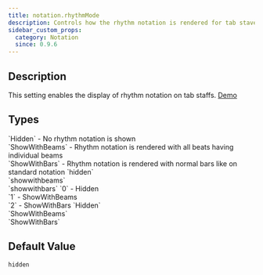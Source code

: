 ```yaml
---
title: notation.rhythmMode
description: Controls how the rhythm notation is rendered for tab staves. 
sidebar_custom_props:
  category: Notation
  since: 0.9.6
---
```


<SinceBadge since="0.9.6" />


## Description

This setting enables the display of rhythm notation on tab staffs. [Demo](/docs/showcase/guitar-tabs)

<PropertyDescription metadata={metadata} showJson={true} />

## Types

<TypeTable>
    <TypeRow name="alphaTab.TabRhythmMode" type="js">
        `Hidden` -  No rhythm notation is shown<br />
        `ShowWithBeams` - Rhythm notation is rendered with all beats having individual beams<br />
        `ShowWithBars` - Rhythm notation is rendered with normal bars like on standard notation
    </TypeRow>
    <TypeRow name="string" type="json-js-html">
        `hidden`<br />
        `showwithbeams`<br />
        `showwithbars`
    </TypeRow>
    <TypeRow name="int" type="json-js-html">
        `0` - Hidden<br />
        `1` - ShowWithBeams<br />
        `2` - ShowWithBars
    </TypeRow>
    <TypeRow name="AlphaTab.TabRhythmMode" type="net">
        `Hidden`<br />
        `ShowWithBeams`<br />
        `ShowWithBars`
    </TypeRow>
</TypeTable>

## Default Value

`hidden`